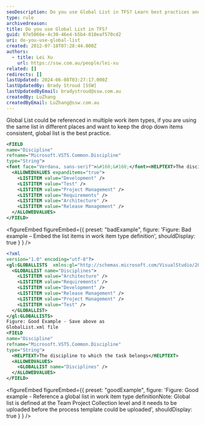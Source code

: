 ```yaml
---
seoDescription: Do you use Global List in TFS? Learn best practices and examples of referencing global lists in work item type definitions.
type: rule
archivedreason:
title: Do you use Global List in TFS?
guid: 07e5066e-4c30-46e4-b5b4-010eaf570cd2
uri: do-you-use-global-list
created: 2012-07-18T07:28:44.000Z
authors:
  - title: Lei Xu
    url: https://ssw.com.au/people/lei-xu
related: []
redirects: []
lastUpdated: 2024-06-08T03:27:17.000Z
lastUpdatedBy: Brady Stroud [SSW]
lastUpdatedByEmail: bradystroud@ssw.com.au
createdBy: LuZhang
createdByEmail: LuZhang@ssw.com.au
---
```


Global List could be referenced in multiple work item types, if you are using the same list in different places and want to keep the drop down items consistent, global list is the best practice.
```xml
<FIELD
name="Discipline"
refname="Microsoft.VSTS.Common.Discipline"
type="String">
<font face="Verdana, sans-serif">&#160;&#160;</font><HELPTEXT>The discipline to which the task belongs</HELPTEXT>
  <ALLOWEDVALUES expanditems="true">
    <LISTITEM value="Development" />
    <LISTITEM value="Test" />
    <LISTITEM value="Project Management" />
    <LISTITEM value="Requirements" />
    <LISTITEM value="Architecture" />
    <LISTITEM value="Release Management" />
  </ALLOWEDVALUES>
</FIELD>
```

<figureEmbed figureEmbed={{
  preset: "badExample",
  figure: 'Figure: Bad example – Embed the list items in work item type definition',
  shouldDisplay: true
} } />


```xml
<?xml
version="1.0" encoding="utf-8"?>
<gl:GLOBALLISTS  xmlns:gl="http://schemas.microsoft.com/VisualStudio/2005/workitemtracking/globallists">
  <GLOBALLIST name="Disciplines">
    <LISTITEM value="Architecture" />
    <LISTITEM value="Requirements" />
    <LISTITEM value="Development" />
    <LISTITEM value="Release Management" />
    <LISTITEM value="Project Management" />
    <LISTITEM value="Test" />
  </GLOBALLIST>
</gl:GLOBALLISTS>
Figure: Good Example - Save above as
GlobalList.xml file
<FIELD
name="Discipline"
refname="Microsoft.VSTS.Common.Discipline"
type="String">
  <HELPTEXT>The discipline to which the task belongs</HELPTEXT>
  <ALLOWEDVALUES>
    <GLOBALLIST name="Disciplines" />
  </ALLOWEDVALUES>
</FIELD>
```

<figureEmbed figureEmbed={{
  preset: "goodExample",
  figure: 'Figure: Good example - Reference a global list in work item type definitionNote: Global list is defined at the Team Project Collection level and it needs to be uploaded before the process template could be uploaded',
  shouldDisplay: true
} } />
